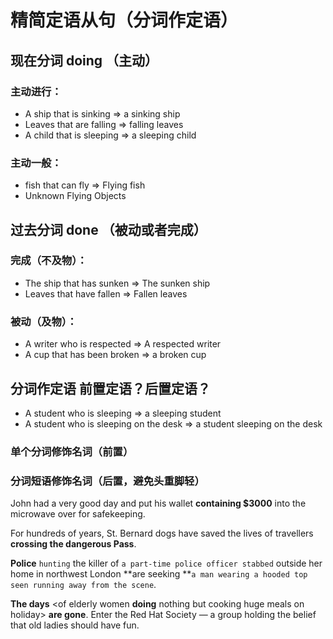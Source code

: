 # 精简定语从句（分词作定语）

## 现在分词 doing （主动）

### 主动进行： 
- A ship that is sinking =&gt; a sinking ship
- Leaves that are falling =&gt; falling leaves
- A child that is sleeping  =&gt; a sleeping child
### 主动一般：
- fish that can fly =&gt; Flying fish
- Unknown Flying Objects

## 过去分词 done （被动或者完成）

### 完成（不及物）：
- The ship that has sunken =&gt; The sunken ship
- Leaves that have fallen =&gt; Fallen leaves

### 被动（及物）：
- A writer who is respected =&gt; A respected writer
- A cup that has been broken =&gt; a broken cup

## 分词作定语 前置定语？后置定语？

- A student who is sleeping =&gt; a sleeping student
- A student who is sleeping on the desk =&gt; a student sleeping on the desk

### 单个分词修饰名词（前置）

### 分词短语修饰名词（后置，避免头重脚轻）

John had a very good day and put his wallet **containing $3000** into the microwave over for safekeeping.

For hundreds of years, St. Bernard dogs have saved the lives of travellers **crossing the dangerous Pass**.

**Police** `hunting` the killer of `a part-time police officer stabbed` outside her home in northwest London **are seeking **`a man wearing a hooded top` `seen running away from the scene`.

**The days** &lt;of elderly women **doing** nothing but cooking huge meals on holiday&gt; **are gone**. Enter the Red Hat Society — a group holding the belief that old ladies should have fun.